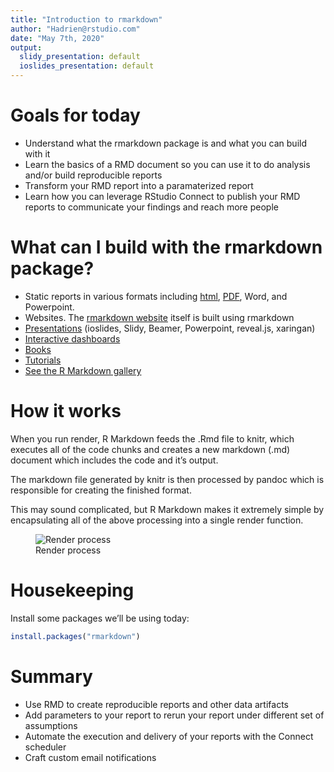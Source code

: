 ```yaml
---
title: "Introduction to rmarkdown"
author: "Hadrien@rstudio.com"
date: "May 7th, 2020"
output:
  slidy_presentation: default
  ioslides_presentation: default
---
```


# Goals for today

* Understand what the rmarkdown package is and what you can build with it
* Learn the basics of a RMD document so you can use it to do analysis and/or build reproducible reports
* Transform your RMD report into a paramaterized report
* Learn how you can leverage RStudio Connect to publish your RMD reports to communicate your findings and reach more people


# What can I build with the rmarkdown package? 

- Static reports in various formats including [html](http://colorado.rstudio.com/rsc/content/1129/report.html){target="_blank"}, [PDF](https://colorado.rstudio.com/rsc/content/2612/2019-report.pdf){target="_blank"}, Word, and Powerpoint. 
- Websites. The [rmarkdown website](https://rmarkdown.rstudio.com/){target="_blank"} itself is built using rmarkdown
- [Presentations](http://svmiller.com/rmarkdown-example.pdf){target="_blank"} (ioslides, Slidy, Beamer, Powerpoint, reveal.js, xaringan)
- [Interactive dashboards](https://gallery.shinyapps.io/cran-gauge/){target="_blank"}
- [Books](https://bookdown.org/yihui/rmarkdown/books.html){target="_blank"}
- [Tutorials](https://rstudio.github.io/learnr/){target="_blank"}
- [See the R Markdown gallery](https://rmarkdown.rstudio.com/gallery.html){target="_blank"}


# How it works
 
When you run render, R Markdown feeds the .Rmd file to knitr, which executes all of the code chunks and creates a new markdown (.md) document which includes the code and it’s output.

The markdown file generated by knitr is then processed by pandoc which is responsible for creating the finished format.

This may sound complicated, but R Markdown makes it extremely simple by encapsulating all of the above processing into a single  render function.

![Render process](https://d33wubrfki0l68.cloudfront.net/61d189fd9cdf955058415d3e1b28dd60e1bd7c9b/b739c/lesson-images/rmarkdownflow.png)

# Housekeeping 

Install some packages we'll be using today: 

```r
install.packages("rmarkdown")
```

# Summary 

* Use RMD to create reproducible reports and other data artifacts 
* Add parameters to your report to rerun your report under different set of assumptions
* Automate the execution and delivery of your reports with the Connect scheduler
* Craft custom email notifications
